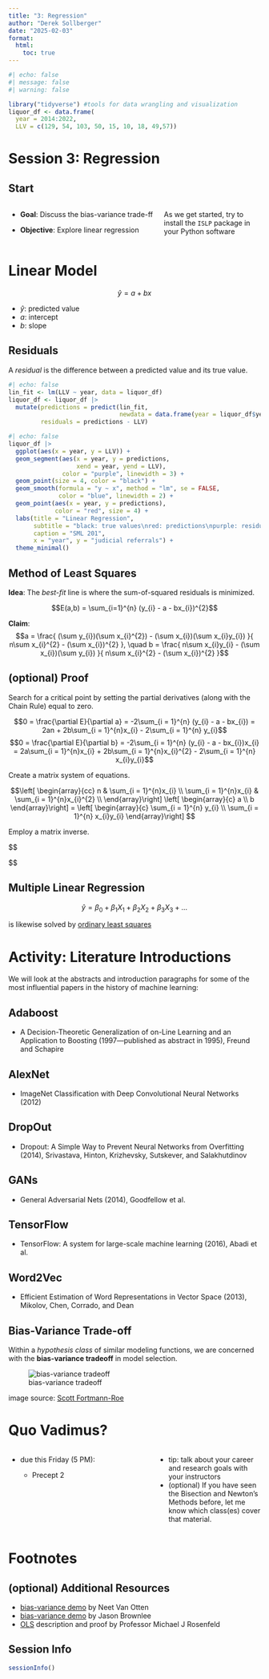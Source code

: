 ```yaml
---
title: "3: Regression"
author: "Derek Sollberger"
date: "2025-02-03"
format:
  html:
    toc: true
---
```


```r
#| echo: false
#| message: false
#| warning: false

library("tidyverse") #tools for data wrangling and visualization
liquor_df <- data.frame(
  year = 2014:2022,
  LLV = c(129, 54, 103, 50, 15, 10, 18, 49,57))
```

# Session 3: Regression

## Start

:::: {.columns}

::: {.column width="60%"}
* **Goal**: Discuss the bias-variance trade-ff

* **Objective**: Explore linear regression
:::

::: {.column width="40%"}
As we get started, try to install the `ISLP` package in your Python software
:::

::::

# Linear Model

$$\hat{y} = a + bx$$

* $\hat{y}$: predicted value
* $a$: intercept
* $b$: slope

## Residuals

A *residual* is the difference between a predicted value and its true value.

```r
#| echo: false
lin_fit <- lm(LLV ~ year, data = liquor_df)
liquor_df <- liquor_df |>
  mutate(predictions = predict(lin_fit,
                               newdata = data.frame(year = liquor_df$year)),
         residuals = predictions - LLV)
```

```r
#| echo: false
liquor_df |>
  ggplot(aes(x = year, y = LLV)) +
  geom_segment(aes(x = year, y = predictions, 
                   xend = year, yend = LLV), 
               color = "purple", linewidth = 3) +
  geom_point(size = 4, color = "black") +
  geom_smooth(formula = "y ~ x", method = "lm", se = FALSE,
              color = "blue", linewidth = 2) +
  geom_point(aes(x = year, y = predictions),
             color = "red", size = 4) +
  labs(title = "Linear Regression",
       subtitle = "black: true values\nred: predictions\npurple: residuals",
       caption = "SML 201",
       x = "year", y = "judicial referrals") +
  theme_minimal()
```

## Method of Least Squares

**Idea**: The *best-fit* line is where the sum-of-squared residuals is minimized.

$$E(a,b) = \sum_{i=1}^{n} (y_{i} - a - bx_{i})^{2}$$

**Claim**: $$a = \frac{ (\sum y_{i})(\sum x_{i}^{2}) - (\sum x_{i})(\sum x_{i}y_{i}) }{ n\sum x_{i}^{2} - (\sum x_{i})^{2} }, \quad b = \frac{ n\sum x_{i}y_{i} - (\sum x_{i})(\sum y_{i}) }{ n\sum x_{i}^{2} - (\sum x_{i})^{2} }$$

::: {.callout-note collapse="true"}
## (optional) Proof

Search for a critical point by setting the partial derivatives (along with the Chain Rule) equal to zero.

$$0 = \frac{\partial E}{\partial a} = -2\sum_{i = 1}^{n} (y_{i} - a - bx_{i}) = 2an + 2b\sum_{i = 1}^{n}x_{i} - 2\sum_{i = 1}^{n} y_{i}$$
$$0 = \frac{\partial E}{\partial b} = -2\sum_{i = 1}^{n} (y_{i} - a - bx_{i})x_{i} = 2a\sum_{i = 1}^{n}x_{i} + 2b\sum_{i = 1}^{n}x_{i}^{2} - 2\sum_{i = 1}^{n} x_{i}y_{i}$$

Create a matrix system of equations.

$$\left[  \begin{array}{cc}
  n & \sum_{i = 1}^{n}x_{i} \\
  \sum_{i = 1}^{n}x_{i} & \sum_{i = 1}^{n}x_{i}^{2} \\
  \end{array}\right]
  \left[  \begin{array}{c}  a \\ b \end{array}\right]
  =
  \left[  \begin{array}{c}  \sum_{i = 1}^{n} y_{i} \\ \sum_{i = 1}^{n} x_{i}y_{i} \end{array}\right]
  $$


Employ a matrix inverse.

$$\begin{array}{rcl}
  \left[  \begin{array}{c}  a \\ b \end{array}\right] & = & 
  \left[  \begin{array}{cc}
  n & \sum_{i = 1}^{n}x_{i} \\
  \sum_{i = 1}^{n}x_{i} & \sum_{i = 1}^{n}x_{i}^{2} \\
  \end{array}\right]^{-1}\left[  \begin{array}{c}  \sum_{i = 1}^{n} y_{i} \\ \sum_{i = 1}^{n} x_{i}y_{i} \end{array}\right] \\
  
  ~ & ~ & ~ \\
  
  \left[  \begin{array}{c}  a \\ b \end{array}\right] & = & \frac{1}{n\sum x_{i}^{2} - (\sum x_{i})^{2}} \left[  \begin{array}{cc}
  \sum_{i = 1}^{n}x_{i}^{2} & -\sum_{i = 1}^{n}x_{i} \\
  -\sum_{i = 1}^{n}x_{i} & n \\
  \end{array}\right]  \left[  \begin{array}{c}  \sum_{i = 1}^{n} y_{i} \\ \sum_{i = 1}^{n} x_{i}y_{i} \end{array}\right] \\
  
  ~ & ~ & ~ \\
  
  \left[  \begin{array}{c}  a \\ b \end{array}\right] & = & \frac{1}{n\sum x_{i}^{2} - (\sum x_{i})^{2}} 
  \left[  \begin{array}{c}  (\sum y_{i})(\sum x_{i}^{2}) - (\sum x_{i})(\sum x_{i}y_{i}) \\  n\sum x_{i}y_{i} - (\sum x_{i})(\sum y_{i}) \end{array}\right] \\
\end{array}$$

:::

## Multiple Linear Regression

$$\hat{y} = \beta_{0} + \beta_{1}X_{1} + \beta_{2}X_{2} + \beta_{3}X_{3} + ...$$

is likewise solved by [ordinary least squares](https://web.stanford.edu/~mrosenfe/soc_meth_proj3/matrix_OLS_NYU_notes.pdf)


# Activity: Literature Introductions

We will look at the abstracts and introduction paragraphs for some of the most influential papers in the history of machine learning:

## Adaboost

* A Decision-Theoretic Generalization of on-Line Learning and an Application to Boosting (1997—published as abstract in 1995), Freund and Schapire

## AlexNet

* ImageNet Classification with Deep Convolutional Neural Networks (2012)

## DropOut

* Dropout: A Simple Way to Prevent Neural Networks from Overfitting (2014), Srivastava, Hinton, Krizhevsky, Sutskever, and Salakhutdinov

## GANs

* General Adversarial Nets (2014), Goodfellow et al.

## TensorFlow

* TensorFlow: A system for large-scale machine learning (2016), Abadi et al.

## Word2Vec

* Efficient Estimation of Word Representations in Vector Space (2013), Mikolov, Chen, Corrado, and Dean


## Bias-Variance Trade-off

Within a *hypothesis class* of similar modeling functions, we are concerned with the **bias-variance tradeoff** in model selection.

![bias-variance tradeoff](biasvariance.png)

image source: [Scott Fortmann-Roe ](http://scott.fortmann-roe.com/docs/BiasVariance.html)


# Quo Vadimus?

:::: {.columns}

::: {.column width="45%"}
* due this Friday (5 PM):

    - Precept 2

:::

::: {.column width="10%"}
	
:::

::: {.column width="45%"}

* tip: talk about your career and research goals with your instructors
* (optional) If you have seen the Bisection and Newton's Methods before, let me know which class(es) cover that material.

:::

::::


# Footnotes

::: {.callout-note collapse="true"}

## (optional) Additional Resources

* [bias-variance demo](https://spotintelligence.com/2023/04/11/bias-variance-trade-off/) by Neet Van Otten
* [bias-variance demo](https://machinelearningmastery.com/calculate-the-bias-variance-trade-off/) by Jason Brownlee
* [OLS](https://web.stanford.edu/~mrosenfe/soc_meth_proj3/matrix_OLS_NYU_notes.pdf) description and proof by Professor Michael J Rosenfeld

:::

::: {.callout-note collapse="true"}
## Session Info

```r
sessionInfo()
```
:::


:::: {.columns}

::: {.column width="45%"}
	
:::

::: {.column width="10%"}
	
:::

::: {.column width="45%"}

:::

::::

::::: {.panel-tabset}



:::::